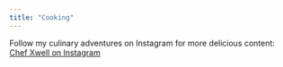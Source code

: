 ```yaml
---
title: "Cooking"
---
```


Follow my culinary adventures on Instagram for more delicious content: [Chef Xwell on Instagram](https://www.instagram.com/chefxwell)
